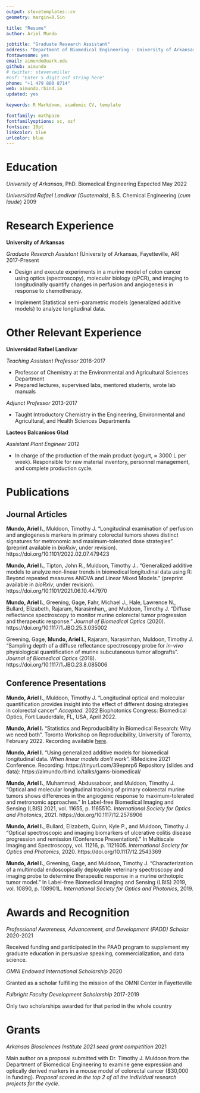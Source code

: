 ```yaml
---
output: stevetemplates::cv
geometry: margin=0.5in

title: "Resume"
author: Ariel Mundo

jobtitle: "Graduate Research Assistant"
address: "Department of Biomedical Engineering · University of Arkansas · Fayetteville, AR"
fontawesome: yes
email: aimundo@uark.edu
github: aimundo
# twitter: stevenvmiller
#osf: "Enter 5 digit osf string here"
phone: "+1 479 800 8714"
web: aimundo.rbind.io
updated: yes

keywords: R Markdown, academic CV, template

fontfamily: mathpazo
fontfamilyoptions: sc, osf
fontsize: 10pt
linkcolor: blue
urlcolor: blue
---
```


# Education

*University of Arkansas*, PhD. Biomedical Engineering \hfill Expected May 2022

*Universidad Rafael Landivar (Guatemala)*, B.S. Chemical Engineering (_cum laude_) \hfill 2009


# Research Experience

**University of Arkansas**

_Graduate Research Assistant_ (University of Arkansas, Fayetteville, AR) \hfill 2017-Present

- Design and execute experiments in a murine model of colon cancer using optics (spectroscopy), molecular biology (qPCR), and imaging to longitudinally quantify changes in perfusion and angiogenesis in response to chemotherapy.

- Implement Statistical semi-parametric models (generalized additive models) to analyze longitudinal data.

# Other Relevant Experience

**Universidad Rafael Landivar**

_Teaching Assistant Professor_  \hfill 2016-2017

- Professor of Chemistry at the Environmental and Agricultural Sciences Department
- Prepared lectures, supervised labs, mentored students, wrote lab manuals

_Adjunct Professor_ \hfill 2013-2017

- Taught Introductory Chemistry in the Engineering, Environmental and Agricultural, and Health Sciences Departments

**Lacteos Balcanicos Glad**

_Assistant Plant Engineer_ \hfill 2012

- In charge of the production of the main product (yogurt, $\approx$ 3000 L per week). Responsible for raw material inventory, personnel management, and complete production cycle.

# Publications
## Journal Articles

**Mundo, Ariel I.**, Muldoon, Timothy J. "Longitudinal examination of perfusion and angiogenesis markers in primary colorectal tumors shows distinct signatures for metronomic and maximum-tolerated dose strategies". 
(preprint available in _bioRxiv_, under revision). https://doi.org/10.1101/2022.02.07.479423   

**Mundo, Ariel I.**, Tipton, John R., Muldoon, Timothy J.. "Generalized additive models to analyze non-linear trends in biomedical longitudinal data using R: Beyond repeated measures ANOVA and Linear Mixed Models." (preprint available in _bioRxiv_, under revision). https://doi.org/10.1101/2021.06.10.447970

**Mundo, Ariel I.**, Greening, Gage, Fahr, Michael J., Hale, Lawrence N., Bullard, Elizabeth, Rajaram, Narasimhan,, and Muldoon, Timothy J. "Diffuse reflectance spectroscopy to monitor murine colorectal tumor progression and therapeutic response." _Journal of Biomedical Optics_ (2020). https://doi.org/10.1117/1.JBO.25.3.035002

Greening, Gage, **Mundo, Ariel I.**, Rajaram, Narasimhan, Muldoon, Timothy J. "Sampling depth of a diffuse reflectance spectroscopy probe for _in-vivo_ physiological quantification of murine subcutaneous tumor allografts". _Journal of Biomedical Optics_ (2018). https://doi.org/10.1117/1.JBO.23.8.085006


## Conference Presentations

**Mundo, Ariel I.**, Muldoon, Timothy J. "Longitudinal optical and molecular quantification provides insight into the effect of different dosing strategies in colorectal cancer" _Accepted_. 2022 Biophotonics Congress: Biomedical Optics, Fort Lauderdale, FL, USA, April 2022.

**Mundo, Ariel I.** "Statistics and Reproducibility in Biomedical Research: Why we need both". Toronto Workshop on Reproducibility, University of Toronto, February 2022. Recording available [here](https://www.youtube.com/watch?v=Fvkp20X5xwA).

**Mundo, Ariel I.** "Using generalized additive models for biomedical longitudinal data. _When linear models don't work_". RMedicine 2021 Conference. Recording: https://tinyurl.com/39epnrp6 Repository (slides and data): https://aimundo.rbind.io/talks/gams-biomedical/

**Mundo, Ariel I.**, Muhammad, Abdussaboor, and Muldoon, Timothy J. "Optical and molecular longitudinal tracking of primary colorectal murine tumors shows differences in the angiogenic response to maximum-tolerated and metronomic approaches." In Label-free Biomedical Imaging and Sensing (LBIS) 2021, vol. 11655, p. 116551C. _International Society for Optics and Photonics_, 2021. https://doi.org/10.1117/12.2576906

**Mundo, Ariel I.**, Bullard, Elizabeth, Quinn, Kyle P., and Muldoon, Timothy J. "Optical spectroscopic and imaging biomarkers of ulcerative colitis disease progression and remission (Conference Presentation)." In Multiscale Imaging and Spectroscopy, vol. 11216, p. 1121605. _International Society for Optics and Photonics_, 2020. https://doi.org/10.1117/12.2543369

**Mundo, Ariel I.**, Greening, Gage, and Muldoon, Timothy J. "Characterization of a multimodal endoscopically deployable veterinary spectroscopy and imaging probe to determine therapeutic response in a murine orthotopic tumor model." In Label-free Biomedical Imaging and Sensing (LBIS) 2019, vol. 10890, p. 108901L. _International Society for Optics and Photonics_, 2019.


# Awards and Recognition

_Professional Awareness, Advancement, and Development (PADD) Scholar_ \hfill 2020-2021
 
 Received funding and participated in the PAAD program to supplement my graduate education in persuasive speaking, commercialization, and data science.
 
 _OMNI Endowed International Scholarship_ \hfill 2020

Granted as a scholar fulfilling the mission of the OMNI Center in Fayetteville

_Fulbright Faculty Development Scholarship_ \hfill 2017-2019

Only two scholarships awarded for that period in the whole country

# Grants

_Arkansas Biosciences Institute 2021 seed grant competition _ \hfill 2021

Main author on a proposal submitted with Dr. Timothy J. Muldoon from the Department of Biomedical Engineering to examine gene expression and optically derived markers in a mouse model of colorectal cancer ($30,000 in funding). _Proposal scored in the top 2 of all the individual research projects for the cycle_.
